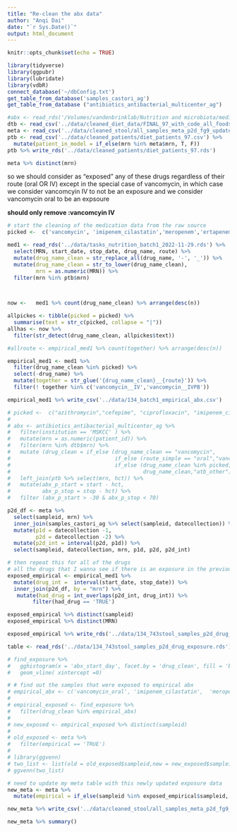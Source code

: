 ```yaml
---
title: "Re-clean the abx data"
author: "Anqi Dai"
date: "`r Sys.Date()`"
output: html_document
---
```


```r
knitr::opts_chunk$set(echo = TRUE)
```

```r
library(tidyverse)
library(ggpubr)
library(lubridate)
library(vdbR)
connect_database('~/dbConfig.txt')
get_table_from_database('samples_castori_ag')
get_table_from_database ("antibiotics_antibacterial_multicenter_ag")
```

```r
#abx <- read_rds('/Volumes/vandenbrinklab/Nutrition and microbiota/medication_exposures/meds_nutrition_batch1_2022-11-29.rds')
dtb <- read_csv('../data/cleaned_diet_data/FINAL_97_with_code_all_foods_drt_with_EN_finalized.csv')
meta <- read_csv('../data/cleaned_stool/all_samples_meta_p2d_fg9_updated.csv')
ptb <- read_csv('../data/cleaned_patients/diet_patients_97.csv') %>% 
  mutate(patient_in_model = if_else(mrn %in% meta$mrn, T, F))
ptb %>% write_rds('../data/cleaned_patients/diet_patients_97.rds')

meta %>% distinct(mrn)
```
so we should consider as “exposed” any of these drugs regardless of their route (oral OR IV)
except in the special case of vancomycin, in which case we consider vancomcyin IV to not be an exposure and we consider vancomycin oral to be an expsoure

**should only remove :vancomcyin IV **

```r
# start the cleaning of the medication data from the raw source 
picked <-  c('vancomycin', 'imipenem_cilastatin','meropenem','ertapenem', 'cefepime', 'linezolid','metronidazole','piperacillin_tazobactam')

med1 <- read_rds('../data/tasks_nutrition_batch1_2022-11-29.rds') %>% 
  select(MRN, start_date, stop_date, drug_name, route) %>% 
  mutate(drug_name_clean = str_replace_all(drug_name, '-', '_')) %>% 
  mutate(drug_name_clean = str_to_lower(drug_name_clean),
         mrn = as.numeric(MRN)) %>% 
  filter(mrn %in% ptb$mrn)


  
now <-   med1 %>% count(drug_name_clean) %>% arrange(desc(n))

allpickes <- tibble(picked = picked) %>% 
  summarise(text = str_c(picked, collapse = "|"))
allhas <- now %>% 
  filter(str_detect(drug_name_clean, allpickes$text))

#allroute <- empirical_med1 %>% count(together) %>% arrange(desc(n))

empirical_med1 <- med1 %>% 
  filter(drug_name_clean %in% picked) %>% 
  select(-drug_name) %>% 
  mutate(together = str_glue('{drug_name_clean}__{route}')) %>%  
  filter(! together %in% c('vancomycin__IV','vancomycin__IVPB'))

empirical_med1 %>% write_csv('../data/134_batch1_empirical_abx.csv')
```


```r
# picked <-  c("azithromycin","cefepime", "ciprofloxacin", "imipenem_cilastatin", "ertapenem","levofloxacin","linezolid","meropenem","metronidazole","piperacillin_tazobactam","sulfamethoxazole_trimethoprim")
# 
# abx <- antibiotics_antibacterial_multicenter_ag %>% 
#   filter(institution == 'MSKCC' ) %>% 
#   mutate(mrn = as.numeric(patient_id)) %>% 
#   filter(mrn %in% dtb$mrn) %>% 
#   mutate (drug_clean = if_else (drug_name_clean == "vancomycin",
#                                 if_else (route_simple == "oral","vancomycin_oral", "vancomycin_iv"),
#                                 if_else (drug_name_clean %in% picked, 
#                                          drug_name_clean,"atb_other"))) %>% 
#   left_join(ptb %>% select(mrn, hct)) %>% 
#   mutate(abx_p_start = start - hct,
#          abx_p_stop = stop - hct) %>% 
#   filter (abx_p_start > -30 & abx_p_stop < 70) 
```


```r
p2d_df <- meta %>% 
  select(sampleid, mrn) %>% 
  inner_join(samples_castori_ag %>% select(sampleid, datecollection)) %>% 
  mutate(p1d = datecollection -1,
         p2d = datecollection -2) %>% 
  mutate(p2d_int = interval(p2d, p1d)) %>% 
  select(sampleid, datecollection, mrn, p1d, p2d, p2d_int)

# then repeat this for all of the drugs
# all the drugs that I wanna see if there is an exposure in the previous 2 days
exposed_empirical <- empirical_med1 %>% 
  mutate(drug_int =  interval(start_date, stop_date)) %>% 
  inner_join(p2d_df, by = "mrn") %>% 
   mutate(had_drug = int_overlaps(p2d_int, drug_int)) %>% 
        filter(had_drug == 'TRUE')

exposed_empirical %>% distinct(sampleid)
exposed_empirical %>% distinct(MRN)

exposed_empirical %>% write_rds('../data/134_743stool_samples_p2d_drug_exposure.rds')

table <- read_rds('../data/134_743stool_samples_p2d_drug_exposure.rds')
```
```r
# find_exposure %>% 
#   gghistogram(x = 'abx_start_day', facet.by = 'drug_clean', fill = 'black') +
#   geom_vline( xintercept =0)
```

```r
# # find out the samples that were exposed to empirical abx
# empirical_abx <- c('vancomycin_oral',	'imipenem_cilastatin',	'meropenem',	'ertapenem',		'cefepime',		'linezolid',	'metronidazole',	'piperacillin_tazobactam')
# 
# empirical_exposed <- find_exposure %>% 
#   filter(drug_clean %in% empirical_abx)
# 
# new_exposed <- empirical_exposed %>% distinct(sampleid)
# 
# old_exposed <- meta %>% 
#   filter(empirical == 'TRUE')
# 
# library(ggvenn)
# two_list <- list(old = old_exposed$sampleid,new = new_exposed$sampleid)
# ggvenn(two_list)

```
```r
# need to update my meta table with this newly updated exposure data
new_meta <- meta %>% 
  mutate(empirical = if_else(sampleid %in% exposed_empirical$sampleid, T, F))

new_meta %>% write_csv('../data/cleaned_stool/all_samples_meta_p2d_fg9_updated.csv')

new_meta %>% summary()
```

